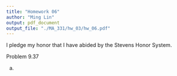 ```yaml
---
title: "Homework 06"
author: "Ming Lin"
output: pdf_document
output_file: "./MA_331/hw_03/hw_06.pdf"
---
```


I pledge my honor that I have abided by the Stevens Honor System. 

Problem 9.37

a)